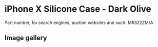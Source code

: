 
# iPhone X Silicone Case - Dark Olive

Part number, for search engines, auction websites and such: MR522ZM/A

## Image gallery

<div style={{ width: "768px" }}>
  <GalleryComponent
    images={[
      {
        original: "/everysource/MR522.webp",
        thumbnail: "/everypreview/MR522.webp",
      },
      {
        original: "/everysource/MR522_AV1_SILVER.webp",
        thumbnail: "/everypreview/MR522_AV1_SILVER.webp",
      },
      {
        original: "/everysource/MR522_AV1_SPACE_GRAY.webp",
        thumbnail: "/everypreview/MR522_AV1_SPACE_GRAY.webp",
      },
      {
        original: "/everysource/MR522_AV2.webp",
        thumbnail: "/everypreview/MR522_AV2.webp",
      }
    ]}
  />
</div>